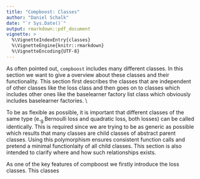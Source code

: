 ```yaml
---
title: "Compboost: Classes"
author: "Daniel Schalk"
date: "`r Sys.Date()`"
output: rmarkdown::pdf_document
vignette: >
  %\VignetteIndexEntry{classes}
  %\VignetteEngine{knitr::rmarkdown}
  %\VignetteEncoding{UTF-8}
---
```


\section{The Classes of Compboost}

As often pointed out, `compboost` includes many different classes. In this 
section we want to give a overview about these classes and their functionality.
This section first describes the classes that are independent of other classes
like the loss class and then goes on to classes which includes other ones
like the baselearner factory list class which obviously includes baselearner 
factories. \\

To be as flexible as possible, it is important that different classes of the 
same type (e.~g.~Bernoulli loss and quadratic loss, both losses) can be 
called identically. This is required since we are trying to be as generic as 
possible which results that many classes are child classes of abstract parent
classes. Using this polymorphism ensures consistent function calls and pretend 
a minimal functionlaity of all child classes. This section is also intended to 
clarify where and how such relationships exists.

\subsection{Loss Classes}

As one of the key features of compboost we firstly introduce the loss classes.
This classes 

\subsubsection{\texttt{Loss} (Abstract/Parent)}

\subsubsection{\texttt{QuadraticLoss} (Child)}

\subsubsection{\texttt{AbsoluteLoss} (Child)}

\subsubsection{\texttt{BernoulliLoss} (Child)}

\subsubsection{\texttt{CustomLoss} (Child)}


\subsection{\texttt{Data} (Abstract/Parent)}

\subsubsection{\texttt{InMemoryData} (Child)}